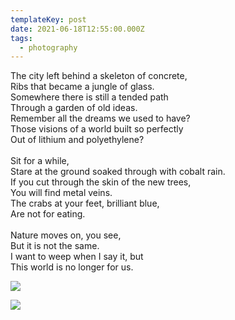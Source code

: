 ```yaml
---
templateKey: post
date: 2021-06-18T12:55:00.000Z
tags:
  - photography
---
```

The city left behind a skeleton of concrete,<br/>
Ribs that became a jungle of glass.<br/>
Somewhere there is still a tended path<br/>
Through a garden of old ideas.<br/>
Remember all the dreams we used to have?<br/>
Those visions of a world built so perfectly<br/>
Out of lithium and polyethylene?<br/><br/>
Sit for a while,<br/>
Stare at the ground soaked through with cobalt rain.<br/>
If you cut through the skin of the new trees,<br/>
You will find metal veins.<br/>
The crabs at your feet, brilliant blue,<br/>
Are not for eating.<br/><br/>
Nature moves on, you see,<br/>
But it is not the same.<br/>
I want to weep when I say it, but<br/>
This world is no longer for us.

![](../../assets/photos/20210618-IMG_4285.jpg)

![](../../assets/photos/20210618-IMG_4292.jpg)
